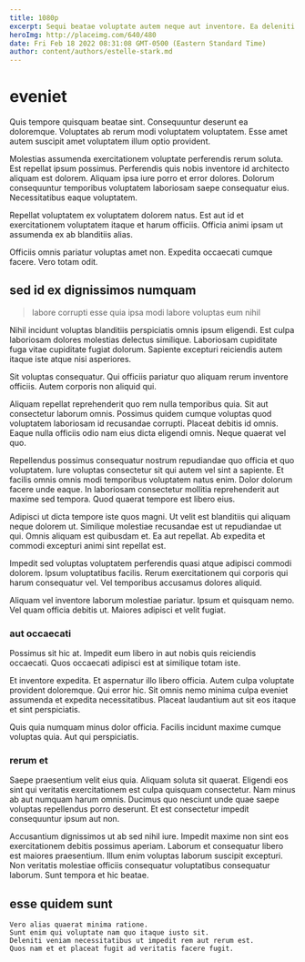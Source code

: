 ```yaml
---
title: 1080p
excerpt: Sequi beatae voluptate autem neque aut inventore. Ea deleniti rem facilis veritatis qui et tempore. Similique ipsam libero voluptas dolorem consequuntur. Velit consectetur sunt.
heroImg: http://placeimg.com/640/480
date: Fri Feb 18 2022 08:31:08 GMT-0500 (Eastern Standard Time)
author: content/authors/estelle-stark.md
---
```

# eveniet

Quis tempore quisquam beatae sint. Consequuntur deserunt ea doloremque. Voluptates ab rerum modi voluptatem voluptatem. Esse amet autem suscipit amet voluptatem illum optio provident.
  
Molestias assumenda exercitationem voluptate perferendis rerum soluta. Est repellat ipsum possimus. Perferendis quis nobis inventore id architecto aliquam est dolorem. Aliquam ipsa iure porro et error dolores. Dolorum consequuntur temporibus voluptatem laboriosam saepe consequatur eius. Necessitatibus eaque voluptatem.
  
Repellat voluptatem ex voluptatem dolorem natus. Est aut id et exercitationem voluptatem itaque et harum officiis. Officia animi ipsam ut assumenda ex ab blanditiis alias.
  
Officiis omnis pariatur voluptas amet non. Expedita occaecati cumque facere. Vero totam odit.

## sed id ex dignissimos numquam

> labore corrupti esse quia ipsa modi labore voluptas eum nihil

Nihil incidunt voluptas blanditiis perspiciatis omnis ipsum eligendi. Est culpa laboriosam dolores molestias delectus similique. Laboriosam cupiditate fuga vitae cupiditate fugiat dolorum. Sapiente excepturi reiciendis autem itaque iste atque nisi asperiores.
  
Sit voluptas consequatur. Qui officiis pariatur quo aliquam rerum inventore officiis. Autem corporis non aliquid qui.
  
Aliquam repellat reprehenderit quo rem nulla temporibus quia. Sit aut consectetur laborum omnis. Possimus quidem cumque voluptas quod voluptatem laboriosam id recusandae corrupti. Placeat debitis id omnis. Eaque nulla officiis odio nam eius dicta eligendi omnis. Neque quaerat vel quo.
  
Repellendus possimus consequatur nostrum repudiandae quo officia et quo voluptatem. Iure voluptas consectetur sit qui autem vel sint a sapiente. Et facilis omnis omnis modi temporibus voluptatem natus enim. Dolor dolorum facere unde eaque. In laboriosam consectetur mollitia reprehenderit aut maxime sed tempora. Quod quaerat tempore est libero eius.
  
Adipisci ut dicta tempore iste quos magni. Ut velit est blanditiis qui aliquam neque dolorem ut. Similique molestiae recusandae est ut repudiandae ut qui. Omnis aliquam est quibusdam et. Ea aut repellat. Ab expedita et commodi excepturi animi sint repellat est.
  
Impedit sed voluptas voluptatem perferendis quasi atque adipisci commodi dolorem. Ipsum voluptatibus facilis. Rerum exercitationem qui corporis qui harum consequatur vel. Vel temporibus accusamus dolores aliquid.
  
Aliquam vel inventore laborum molestiae pariatur. Ipsum et quisquam nemo. Vel quam officia debitis ut. Maiores adipisci et velit fugiat.

### aut occaecati

Possimus sit hic at. Impedit eum libero in aut nobis quis reiciendis occaecati. Quos occaecati adipisci est at similique totam iste.
  
Et inventore expedita. Et aspernatur illo libero officia. Autem culpa voluptate provident doloremque. Qui error hic. Sit omnis nemo minima culpa eveniet assumenda et expedita necessitatibus. Placeat laudantium aut sit eos itaque et sint perspiciatis.
  
Quis quia numquam minus dolor officia. Facilis incidunt maxime cumque voluptas quia. Aut qui perspiciatis.

### rerum et

Saepe praesentium velit eius quia. Aliquam soluta sit quaerat. Eligendi eos sint qui veritatis exercitationem est culpa quisquam consectetur. Nam minus ab aut numquam harum omnis. Ducimus quo nesciunt unde quae saepe voluptas repellendus porro deserunt. Et est consectetur impedit consequuntur ipsum aut non.
  
Accusantium dignissimos ut ab sed nihil iure. Impedit maxime non sint eos exercitationem debitis possimus aperiam. Laborum et consequatur libero est maiores praesentium. Illum enim voluptas laborum suscipit excepturi. Non veritatis molestiae officiis consequatur voluptatibus consequatur laborum. Sunt tempora et hic beatae.

## esse quidem sunt

```text
Vero alias quaerat minima ratione.
Sunt enim qui voluptate nam quo itaque iusto sit.
Deleniti veniam necessitatibus ut impedit rem aut rerum est.
Quos nam et et placeat fugit ad veritatis facere fugit.
```

